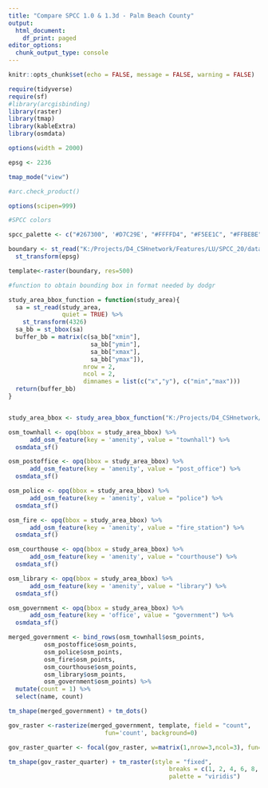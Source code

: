 ```yaml
---
title: "Compare SPCC 1.0 & 1.3d - Palm Beach County"
output:
  html_document:
    df_print: paged
editor_options:
  chunk_output_type: console
---
```


```r

knitr::opts_chunk$set(echo = FALSE, message = FALSE, warning = FALSE)

require(tidyverse)
require(sf)
#library(arcgisbinding)
library(raster)
library(tmap)
library(kableExtra)
library(osmdata)

options(width = 2000)

epsg <- 2236

tmap_mode("view")

#arc.check_product()

options(scipen=999)
```

```r
#SPCC colors

spcc_palette <- c("#267300", '#D7C29E', "#FFFFD4", "#F5EE1C", "#FFBEBE", "#E60000", "#730000", "#89CD66", "#828282", "#AA66CD", "#004C73", "#00C5FF")

boundary <- st_read("K:/Projects/D4_CSHnetwork/Features/LU/SPCC_20/data_prep/cleaned_data/study_area/study_area.shp", quiet = TRUE) %>% 
  st_transform(epsg)

template<-raster(boundary, res=500)

```


```r
#function to obtain bounding box in format needed by dodgr

study_area_bbox_function = function(study_area){
  sa = st_read(study_area,
               quiet = TRUE) %>%
    st_transform(4326)
  sa_bb = st_bbox(sa)
  buffer_bb = matrix(c(sa_bb["xmin"],
                       sa_bb["ymin"],
                       sa_bb["xmax"],
                       sa_bb["ymax"]),
                     nrow = 2,
                     ncol = 2,
                     dimnames = list(c("x","y"), c("min","max")))
  return(buffer_bb)
}


study_area_bbox <- study_area_bbox_function("K:/Projects/D4_CSHnetwork/Features/LU/SPCC_20/data_prep/cleaned_data/study_area/study_area.shp")
```


```r

osm_townhall <- opq(bbox = study_area_bbox) %>%
      add_osm_feature(key = 'amenity', value = "townhall") %>% 
  osmdata_sf()

osm_postoffice <- opq(bbox = study_area_bbox) %>%
      add_osm_feature(key = 'amenity', value = "post_office") %>% 
  osmdata_sf()

osm_police <- opq(bbox = study_area_bbox) %>%
      add_osm_feature(key = 'amenity', value = "police") %>% 
  osmdata_sf()

osm_fire <- opq(bbox = study_area_bbox) %>%
      add_osm_feature(key = 'amenity', value = "fire_station") %>% 
  osmdata_sf()

osm_courthouse <- opq(bbox = study_area_bbox) %>%
      add_osm_feature(key = 'amenity', value = "courthouse") %>% 
  osmdata_sf()

osm_library <- opq(bbox = study_area_bbox) %>%
      add_osm_feature(key = 'amenity', value = "library") %>% 
  osmdata_sf()

osm_government <- opq(bbox = study_area_bbox) %>%
      add_osm_feature(key = 'office', value = "government") %>% 
  osmdata_sf()

merged_government <- bind_rows(osm_townhall$osm_points,
          osm_postoffice$osm_points,
          osm_police$osm_points,
          osm_fire$osm_points,
          osm_courthouse$osm_points,
          osm_library$osm_points,
          osm_government$osm_points) %>% 
  mutate(count = 1) %>% 
  select(name, count)

```

```r

tm_shape(merged_government) + tm_dots()

```


```r

gov_raster <-rasterize(merged_government, template, field = "count",
                           fun='count', background=0)

gov_raster_quarter <- focal(gov_raster, w=matrix(1,nrow=3,ncol=3), fun=mean)

tm_shape(gov_raster_quarter) + tm_raster(style = "fixed", 
                                             breaks = c(1, 2, 4, 6, 8, 10, 50),
                                             palette = "viridis")



```

